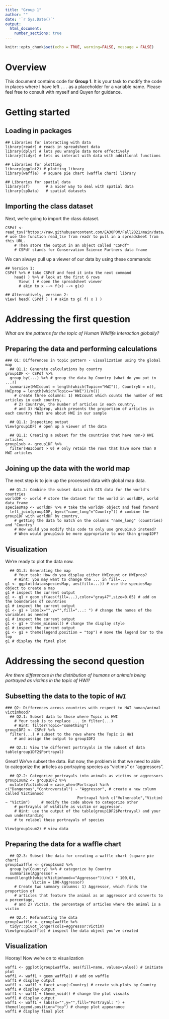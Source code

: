 ```yaml
---
title: "Group 1"
author: ""
date: '`r Sys.Date()`'
output:
  html_document:
    number_sections: true
---
```


```r
knitr::opts_chunk$set(echo = TRUE, warning=FALSE, message = FALSE)
```

# Overview

This document contains code for **Group 1**. It is your task to modify the code in places where I have left `...` as a placeholder for a variable name. Please feel free to consult with myself and Quyen for guidance.

# Getting started

## Loading in packages

```
## Libraries for interacting with data
library(readr) # reads in spreadsheet data
library(dplyr) # lets you wrangle data more effectively
library(tidyr) # lets us interact with data with additional functions

## Libraries for plotting
library(ggplot2) # plotting library
library(waffle)  # square pie chart (waffle chart) library

## Libraries for spatial data
library(sf)       # a nicer way to deal with spatial data
library(spData)   # spatial datasets
```

## Importing the class dataset

Next, we're going to import the class dataset.

```
CSPdf <- read_tsv("https://raw.githubusercontent.com/EA30POM/Fall2021/main/data/OTEC_CSP.tsv") # use the function read_tsv from readr to pull in a spreadsheet from this URL.
    # Then store the output in an object called "CSPdf"
    # CSPdf stands for Conservation Science Partners data frame
```

We can always pull up a viewer of our data by using these commands:

```
## Version 1:
CSPdf %>% # take CSPdf and feed it into the next command
    head( ) %>% # look at the first 6 rows
      View( ) # open the spreadsheet viewer
      # akin to x --> f(x) --> g(x)
      
## Alternatively, version 2:
View( head( CSPdf ) ) # akin to g( f( x ) )
```

# Addressing the first question

*What are the patterns for the topic of Human Wildlife Interaction globally?*

## Preparing the data and performing calculations

```
### Q1: Differences in topic pattern - visualization using the global map
  ## Q1.1: Generate calculations by country
group1DF <- CSPdf %>%
  group_by(...) %>% # group the data by Country (what do you put in ...?)
  summarize(HWIcount = length(which(Topic=="HWI")), CountryN = n(), HWIprop = length(which(Topic=="HWI"))/n()) 
    # create three columns: 1) HWIcount which counts the number of HWI articles in each country,
    # 2) CountryN, the number of articles in each country,
    # and 3) HWIprop, which presents the proportion of articles in each country that are about HWI in our sample

  ## Q1.1: Inspecting output
View(group1DF) # open up a viewer of the data

  ## Q1.1: Creating a subset for the countries that have non-0 HWI articles
group1sub <- group1DF %>%
  filter(HWIcount > 0) # only retain the rows that have more than 0 HWI articles
```

## Joining up the data with the world map

The next step is to join up the processed data with global map data.

```
  ## Q1.2: Combine the subset data with GIS data for the world's countries
worldDF <- world # store the dataset for the world in worldDF, world data frame
speciesMap <- worldDF %>% # take the worldDF object and feed forward
  left_join(group1DF, by=c("name_long"="Country")) # combine the group1DF with worldDF by country, 
    # getting the data to match on the columns "name_long" (countries) and "Country"
    # How would you modify this code to only use group1sub instead?
    # When would group1sub be more appropriate to use than group1DF?
```

## Visualization

We're ready to plot the data now.

```
  ## Q1.3: Generating the map
    # Your task: How do you display either HWIcount or HWIprop?
    # Hint: you may want to change the ... in fill=... 
g1 <- ggplot(data=speciesMap, aes(fill=...)) # use the speciesMap object to create a map
g1 # inspect the current output
g1 <- g1 + geom_sf(aes(fill=...),color="gray47",size=0.05) # add on the boundaries of countries
g1 # inspect the current output
g1 <- g1 + labs(x="",y="",fill="...: ") # change the names of the variables as needed 
g1 # inspect the current output
g1 <- g1 + theme_minimal() # change the display style
g1 # inspect the current output
g1 <- g1 + theme(legend.position = "top") # move the legend bar to the top
g1 # display the final plot
```

# Addressing the second question

*Are there differences in the distribution of humans or animals being portrayed as victims in the topic of HWI?*

## Subsetting the data to the topic of `HWI`

```
### Q2: Differences across countries with respect to HWI human/animal victimhood?
  ## Q2.1: Subset data to those where Topic is HWI
    # Your task is to replace ... in filter(...)
    # Hint: filter(Topic="something")
group1DF2 <- CSPdf %>% 
  filter(...) # subset to the rows where the Topic is HWI
    # and assign the output to group1DF2

  ## Q2.1: View the different portrayals in the subset of data
table(group1DF2$Portrayal)
```

Great! We've subset the data. But now, the problem is that we need to able to categorize the articles as portraying species as "victims" or "aggressors".

```
  ## Q2.2: Categorize portrayals into animals as victims or aggressors
group1sum2 <- group1DF2 %>%
  mutate(Victimhood = case_when(Portrayal %in% c("Dangerous","Controversial") ~ "Aggressor", # create a new column called Victimhood
                                Portrayal %in% c("Vulnerable","Victim) ~ "Victim")     # modify the code above to categorize other 
    # portrayals of wildlife as victim or aggressor.
    # Hint: use the output of the table(group1DF2$Portrayal) and your own understanding
    # to relabel these portrayals of species

View(group1sum2) # view data
```

## Preparing the data for a waffle chart

```
  ## Q2.3: Subset the data for creating a waffle chart (square pie chart)
group1waffle <- group1sum2 %>%
  group_by(Country) %>% # categorize by Country
  summarise(Aggressor = round(length(which(Victimhood=="Aggressor"))/n() * 100,0),
            Victim = 100-Aggressor) 
    # Create two summary columns: 1) Aggressor, which finds the proportion of
    # articles that feature the animal as an aggressor and converts to a percentage,
    # and 2) Victim, the percentage of articles where the animal is a victim

  ## Q2.4: Reformatting the data
group1waffle <- group1waffle %>%
  tidyr::pivot_longer(cols=Aggressor:Victim)
View(group1waffle) # inspect the data object you've created
```

## Visualization

Hooray! Now we're on to visualization

```
waff1 <- ggplot(group1waffle, aes(fill=name, values=value)) # initiate plot
waff1 <- waff1 + geom_waffle() # add on waffle
waff1 # display output
waff1 <- waff1 + facet_wrap(~Country) # create sub-plots by Country
waff1 # display output
waff1 <- waff1 + theme_void() # change the plot visuals
waff1 # display output
waff1 <- waff1 + labs(x="",y="",fill="Portrayal: ") + theme(legend.position="top") # change plot appearance
waff1 # display final plot
```